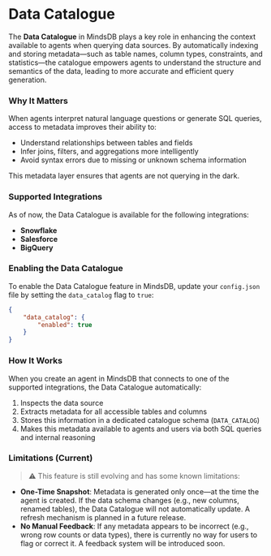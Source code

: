 # Data Catalogue

The **Data Catalogue** in MindsDB plays a key role in enhancing the context available to agents when querying data sources. 
By automatically indexing and storing metadata—such as table names, column types, constraints, and statistics—the catalogue 
empowers agents to understand the structure and semantics of the data, leading to more accurate and efficient query generation.

### Why It Matters

When agents interpret natural language questions or generate SQL queries, access to metadata improves their ability to:
- Understand relationships between tables and fields
- Infer joins, filters, and aggregations more intelligently
- Avoid syntax errors due to missing or unknown schema information

This metadata layer ensures that agents are not querying in the dark.

### Supported Integrations

As of now, the Data Catalogue is available for the following integrations:
- **Snowflake**
- **Salesforce**
- **BigQuery**

### Enabling the Data Catalogue

To enable the Data Catalogue feature in MindsDB, update your `config.json` file by setting the `data_catalog` flag to `true`:

```json
{
    "data_catalog": {
        "enabled": true
    }
}
```

### How It Works

When you create an agent in MindsDB that connects to one of the supported integrations, the Data Catalogue automatically:
1. Inspects the data source
2. Extracts metadata for all accessible tables and columns
3. Stores this information in a dedicated catalogue schema (`DATA_CATALOG`)
4. Makes this metadata available to agents and users via both SQL queries and internal reasoning

### Limitations (Current)

> ⚠️ This feature is still evolving and has some known limitations:

- **One-Time Snapshot**: Metadata is generated only once—at the time the agent is created. If the data schema changes (e.g., new columns, renamed tables), the Data Catalogue will not automatically update. A refresh mechanism is planned in a future release.
- **No Manual Feedback**: If any metadata appears to be incorrect (e.g., wrong row counts or data types), there is currently no way for users to flag or correct it. A feedback system will be introduced soon.

